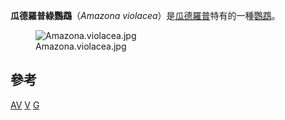 {{speciesbox
 | name          = 瓜德羅普綠鸚鵡
 | image         = Amazona violacea.png
 | status        = EX
 | extinct       = Ca. 1779
 | status_system = IUCN3.1
 | status_ref    = <ref name=IUCN>{{IUCN|id=22728701 |title=''Amazona violacea'' |assessor=BirdLife International |assessor-link=BirdLife International |version=2013.2 |year=2012 |accessdate=26 November 2013}}</ref>
 | genus         = Amazona
 | species       = violacea
 | authority     = ([[Johann_Friedrich_Gmelin|Gmelin]], 1789)
| range_map = Guadeloupe in its region.svg
| range_map_caption = 瓜德罗普的位置
 | synonyms      =
*''Psittacus violaceus'' <small>Gmelin, 1788</small>
*''Chrysotis violaceus'' <small>(Rothschild, 1905)</small>
*''Amazona violaceas'' <small>(Rothschild, 1905)</small>
*''Amazona violaceus'' <small>(Rothschild, 1907)</small>
*''Anodorhynchus purpurascens'' <small>(Rothschild, 1907)</small>
}}

'''瓜德羅普綠鸚鵡'''（''Amazona violacea''）是[[瓜德羅普|瓜德羅普]]特有的一種[[鸚鵡|鸚鵡]]。

[[File:Amazona.violacea.jpg|thumb]]

==參考==
{{reflist}}
{{Taxonbar|from=Q1028471}}

[[Category:IUCN紅色名錄絕滅物種|AV]]
[[Category:亞馬遜鸚鵡屬|V]]
[[Category:加勒比海已灭绝鸟类|G]]